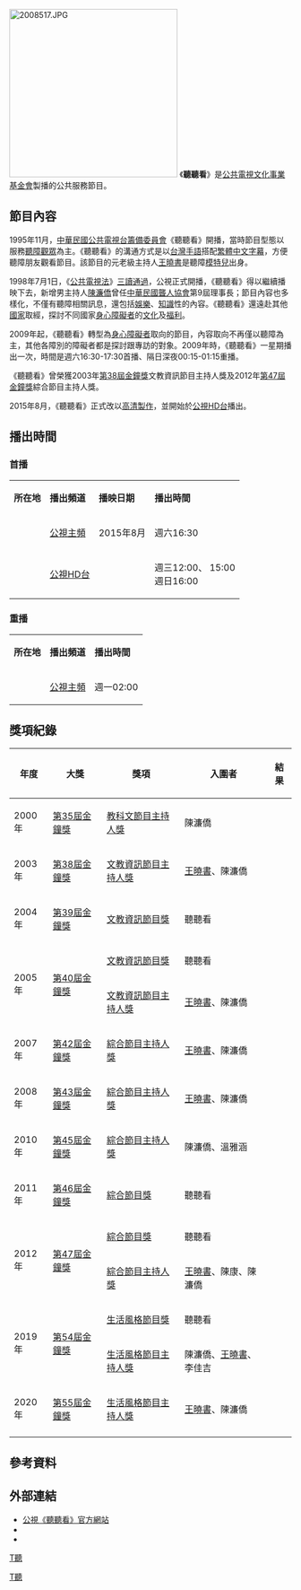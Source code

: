 {{NoteUTC+8}}
{{電視節目信息框
| 颜色       = pink
| 名稱       = 聽聽看
| 原名       = 
| 類型       = 資訊節目
| 主持       = [[陳濂僑|陳濂僑]]、[[王曉書|王曉書]]
| 旁白      = [[曹冀魯|曹冀魯]]、[[盧敘榮|盧敘榮]]
| 製作人     = 
| 監製       = 
| 製作公司   = [[公共電視文化事業基金會|公共電視文化事業基金會]]
| 國家       = {{ROC-TW}}
| 語言       = [[台灣手語|台灣手語]]
| 字幕       = [[中文|中文]]
| 標語       = 
| 每集長     = 60分鐘（含[[廣告|廣告]]）
| 圖像制式   = [[高畫質電視|高畫質電視]]
| 電視台     = [[公視主頻|公視主頻]]
| 播出國家   = {{TWN}}
| 開始       = 1995年11月
| 結束       = 至今
| 官方網站   = http://www.pts.org.tw/see/
}}
[[File:2008517.JPG|300px]]
《'''聽聽看'''》是[[公共電視文化事業基金會|公共電視文化事業基金會]]製播的公共服務節目。

==節目內容==
1995年11月，[[中華民國公共電視台籌備委員會|中華民國公共電視台籌備委員會]]《聽聽看》開播，當時節目型態以服務[[聽障|聽障]][[觀眾|觀眾]]為主。《聽聽看》的溝通方式是以[[台灣手語|台灣手語]]搭配[[繁體中文|繁體中文]][[字幕|字幕]]，方便聽障朋友觀看節目。該節目的元老級主持人[[王曉書|王曉書]]是聽障[[模特兒|模特兒]]出身。

1998年7月1日，《[[公共電視法|公共電視法]]》[[三讀通過|三讀通過]]，公視正式開播，《聽聽看》得以繼續播映下去，新增男主持人[[陳濂僑|陳濂僑]]曾任[[中華民國聾人協會|中華民國聾人協會]]第9屆理事長；節目內容也多樣化，不僅有聽障相關訊息，還包括[[娛樂|娛樂]]、[[知識|知識]]性的內容。《聽聽看》還遠赴其他[[國家|國家]]取經，探討不同國家[[身心障礙者|身心障礙者]]的[[文化|文化]]及[[福利|福利]]。

2009年起，《聽聽看》轉型為[[身心障礙者|身心障礙者]]取向的節目，內容取向不再僅以聽障為主，其他各障別的障礙者都是探討跟專訪的對象。2009年時，《聽聽看》一星期播出一次，時間是週六16:30-17:30首播、隔日深夜00:15-01:15重播。

《聽聽看》曾榮獲2003年[[第38屆金鐘獎|第38屆金鐘獎]]文教資訊節目主持人獎及2012年[[第47屆金鐘獎|第47屆金鐘獎]]綜合節目主持人獎。

2015年8月，《聽聽看》正式改以[[高清製作|高清製作]]，並開始於[[公視HD台|公視HD台]]播出。

==播出時間==
===首播===
{|class="wikitable"
|'''所在地'''||'''播出頻道'''||'''播映日期'''||'''播出時間'''
|-
|{{TWN}}||[[公視主頻|公視主頻]]||2015年8月||週六16:30
|-
|{{TWN}}||[[公視HD台|公視HD台]]||||週三12:00、 15:00<br>週日16:00
|}

===重播===
{|class="wikitable"
|'''所在地'''||'''播出頻道'''||'''播出時間'''
|-
|{{TWN}}||[[公視主頻|公視主頻]]||週一02:00
|}

== 獎項紀錄 ==
{| class="wikitable"
|-
! 年度
! 大獎
! 獎項
! 入圍者
! 結果
|- 
| rowspan=1|2000年
| rowspan=1|[[第35屆金鐘獎|第35屆金鐘獎]]
| colspan=1|[[電視金鐘獎教育文化節目主持人獎得獎列表|教科文節目主持人獎]]
| 陳濂僑
|{{nom}}
|- 
| rowspan=1|2003年
| rowspan=1|[[第38屆金鐘獎|第38屆金鐘獎]]
| colspan=1|[[電視金鐘獎教育文化節目主持人獎得獎列表|文教資訊節目主持人獎]]
| [[王曉書|王曉書]]、陳濂僑
|{{won}}
|- 
| rowspan=1|2004年
| rowspan=1|[[第39屆金鐘獎|第39屆金鐘獎]]
| colspan=1|[[金鐘獎教育文化節目獎得獎列表|文教資訊節目獎]]
| 聽聽看
| {{nom}}
|- 
| rowspan=2|2005年
| rowspan=2|[[第40屆金鐘獎|第40屆金鐘獎]]
| colspan=1|[[金鐘獎教育文化節目獎得獎列表|文教資訊節目獎]]
| 聽聽看
| {{nom}}
|- 
| colspan=1|[[金鐘獎教育文化節目獎得獎列表|文教資訊節目主持人獎]]
| [[王曉書|王曉書]]、陳濂僑
| {{nom}}
|- 
| rowspan=1|2007年
| rowspan=1|[[第42屆金鐘獎|第42屆金鐘獎]]
| colspan=1|[[金鐘獎生活風格節目主持人獎得獎列表|綜合節目主持人獎]]
| [[王曉書|王曉書]]、陳濂僑
|{{nom}}
|- 
| rowspan=1|2008年
| rowspan=1|[[第43屆金鐘獎|第43屆金鐘獎]]
| colspan=1|[[金鐘獎生活風格節目主持人獎得獎列表|綜合節目主持人獎]]
| [[王曉書|王曉書]]、陳濂僑
|{{nom}}
|- 
| rowspan=1|2010年
| rowspan=1|[[第45屆金鐘獎|第45屆金鐘獎]]
| colspan=1|[[金鐘獎生活風格節目主持人獎得獎列表|綜合節目主持人獎]]
| 陳濂僑、溫雅涵
|{{nom}}
|- 
| rowspan=1|2011年
| rowspan=1|[[第46屆金鐘獎|第46屆金鐘獎]]
| colspan=1|[[金鐘獎生活風格節目獎得獎列表|綜合節目獎]]
| 聽聽看
|{{nom}}
|- 
| rowspan=2|2012年
| rowspan=2|[[第47屆金鐘獎|第47屆金鐘獎]]
| colspan=1|[[金鐘獎生活風格節目獎得獎列表|綜合節目獎]]
| 聽聽看
|{{nom}}
|- 
| colspan=1|[[金鐘獎生活風格節目主持人獎得獎列表|綜合節目主持人獎]]
| [[王曉書|王曉書]]、陳康、陳濂僑
|{{won}}
|- 
| rowspan=2|2019年
| rowspan=2|[[第54屆金鐘獎|第54屆金鐘獎]]
| colspan=1|[[金鐘獎生活風格節目獎得獎列表|生活風格節目獎]]
| 聽聽看
|{{nom}}
|- 
| [[金鐘獎生活風格節目主持人獎得獎列表|生活風格節目主持人獎]]
| 陳濂僑、[[王曉書|王曉書]]、李佳吉
|{{nom}}
|- 
| rowspan=1|2020年
| rowspan=1|[[第55屆金鐘獎|第55屆金鐘獎]]
| colspan=1|[[金鐘獎生活風格節目主持人獎得獎列表|生活風格節目主持人獎]]
| [[王曉書|王曉書]]、陳濂僑
|{{nom}}
|- 
|}

==參考資料==
{{reflist}}

== 外部連結 ==
*[http://see.pts.org.tw/ 公視《聽聽看》官方網站] {{Wayback|url=http://see.pts.org.tw/ |date=20100605161920 }}
*{{facebook|公視聽聽看-244889540251|公視聽聽看}}
*{{youtube|playlist=PL8D3B861D2034C33D|聽聽看}}

{{電視節目的變遷
|電視台={{flagicon|ROC}}[[公視HD台|公視HD台]]
|播放檔次=週六16:30-17:30
|節目名稱= 聽聽看<br />（2015.8 -至今）
|上一節目=
|下一節目=
}}

[[Category:台灣社教節目|T聽]]
[[category:公视节目|T聽]]